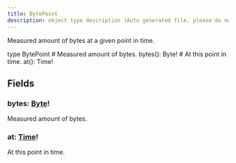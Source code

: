 ```yaml
---
title: BytePoint
description: object type description (Auto generated file, please do not modify)
---
```



Measured amount of bytes at a given point in time.

<GQLCodeSnippet>
<GQLLine><GQLKeyword>type</GQLKeyword> BytePoint <GQLOpen /></GQLLine>
<GQLLine> </GQLLine>
	<GQLLine><GQLTab /><GQLComment># Measured amount of bytes.</GQLComment></GQLLine>
	<GQLLine><GQLTab /><GQLName>bytes</GQLName>(): <GQLLink href="../../ecdn-api-scalars/Byte">Byte</GQLLink><GQLOperator>!</GQLOperator></GQLLine>
<GQLLine> </GQLLine>
	<GQLLine><GQLTab /><GQLComment># At this point in time.</GQLComment></GQLLine>
	<GQLLine><GQLTab /><GQLName>at</GQLName>(): <GQLLink href="../../ecdn-api-scalars/Time">Time</GQLLink><GQLOperator>!</GQLOperator></GQLLine>
<GQLLine> </GQLLine>
<GQLLine><GQLClose /></GQLLine>
</GQLCodeSnippet>


## Fields

### bytes: [Byte](../ecdn-api-scalars/Byte)!
Measured amount of bytes.


### at: [Time](../ecdn-api-scalars/Time)!
At this point in time.



